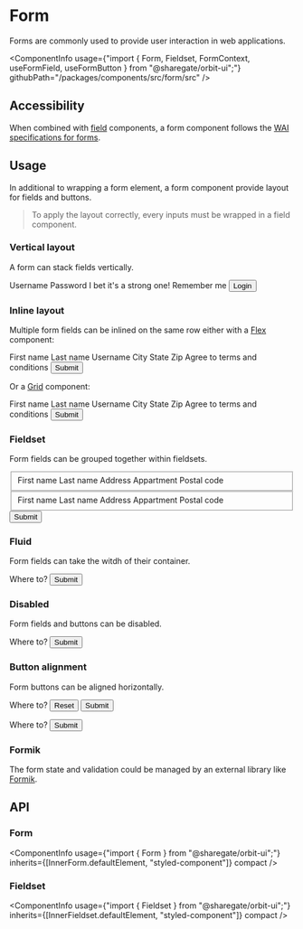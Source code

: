 
<Meta
    title="Components/Form"
    id="form"
/>

# Form

<Tagline>Forms are commonly used to provide user interaction in web applications.</Tagline>

<ComponentInfo
    usage={"import { Form, Fieldset, FormContext, useFormField, useFormButton } from \"@sharegate/orbit-ui\";"}
    githubPath="/packages/components/src/form/src"
/>

## Accessibility

When combined with [field](?path=/story/field--input) components, a form component follows the [WAI specifications for forms](https://www.w3.org/WAI/tutorials/forms/).

## Usage

In additional to wrapping a form element, a form component provide layout for fields and buttons.

> To apply the layout correctly, every inputs must be wrapped in a field component.

### Vertical layout

A form can stack fields vertically.

<Preview>
    <Story name="vertical layout">
        <Form fluid width="25%">
            <Field required>
                <Label>Username</Label>
                <TextInput placeholder="john@spacex.com" />
            </Field>
            <Field required>
                <Label>Password</Label>
                <PasswordInput />
                <HelpMessage>I bet it's a strong one!</HelpMessage>
            </Field>
            <Field>
                <Checkbox>Remember me</Checkbox>
            </Field>
            <Button type="submit" color="basic" variant="outline">Login</Button>
        </Form>
    </Story>
</Preview>

### Inline layout

Multiple form fields can be inlined on the same row either with a [Flex](?path=/docs/flex--horizontal) component:

<Preview>
    <Story name="inline layout flex">
        <Form fluid>
            <Inline>
                <Field>
                    <Label required>First name</Label>
                    <TextInput />
                </Field>
                <Field>
                    <Label required>Last name</Label>
                    <TextInput />
                </Field>
                <Field>
                    <Label required>Username</Label>
                    <TextInput />
                </Field>
            </Inline>
            <Inline>
                <Field width="50%">
                    <Label>City</Label>
                    <TextInput />
                </Field>
                <Field width="25%">
                    <Label>State</Label>
                    <TextInput />
                </Field>
                <Field width="25%">
                    <Label>Zip</Label>
                    <TextInput />
                </Field>
            </Inline>
            <Field>
                <Checkbox>Agree to terms and conditions</Checkbox>
            </Field>
            <Button type="submit" color="basic" variant="outline">Submit</Button>
        </Form>
    </Story>
</Preview>

Or a [Grid](?path=/docs/grid--areas) component:

<Preview>
    <Story name="inline layout grid">
        <Form fluid>
            <Grid templateColumns={{ base: "1fr", md: repeat(3, "1fr") }}>
                <Field>
                    <Label required>First name</Label>
                    <TextInput />
                </Field>
                <Field>
                    <Label required>Last name</Label>
                    <TextInput />
                </Field>
                <Field>
                    <Label required>Username</Label>
                    <TextInput />
                </Field>
            </Grid>
            <Grid templateColumns={{ base: "1fr", md: ["2fr", "1fr", "1fr"] }}>
                <Field>
                    <Label>City</Label>
                    <TextInput />
                </Field>
                <Field>
                    <Label>State</Label>
                    <TextInput />
                </Field>
                <Field>
                    <Label>Zip</Label>
                    <TextInput />
                </Field>
            </Grid>
            <Field>
                <Checkbox>Agree to terms and conditions</Checkbox>
            </Field>
            <Button type="submit" color="basic" variant="outline">Submit</Button>
        </Form>
    </Story>
</Preview>

### Fieldset

Form fields can be grouped together within fieldsets.

<Preview>
    <Story name="fieldset">
        <Form>
            <Fieldset label="Shipping Address">
                <Inline>
                    <Field required>
                        <Label>First name</Label>
                        <TextInput />
                    </Field>
                    <Field required>
                        <Label>Last name</Label>
                        <TextInput />
                    </Field>
                </Inline>
                <Inline>
                    <Field required>
                        <Label>Address</Label>
                        <TextInput />
                    </Field>
                    <Field>
                        <Label>Appartment</Label>
                        <TextInput />
                    </Field>
                </Inline>
                <Field required>
                    <Label>Postal code</Label>
                    <TextInput />
                </Field>
            </Fieldset>
            <Fieldset label="Billing Address">
                <Inline>
                    <Field required>
                        <Label>First name</Label>
                        <TextInput />
                    </Field>
                    <Field required>
                        <Label>Last name</Label>
                        <TextInput />
                    </Field>
                </Inline>
                <Inline>
                    <Field required>
                        <Label>Address</Label>
                        <TextInput />
                    </Field>
                    <Field>
                        <Label>Appartment</Label>
                        <TextInput />
                    </Field>
                </Inline>
                <Field required>
                    <Label>Postal code</Label>
                    <TextInput />
                </Field>
            </Fieldset>
            <Button color="basic" variant="outline">Submit</Button>
        </Form>
    </Story>
</Preview>

### Fluid

Form fields can take the witdh of their container.

<Preview>
    <Story name="fluid">
        <Form fluid>
            <Field>
                <Label>Where to?</Label>
                <TextInput />
            </Field>
            <Button color="basic" variant="outline">Submit</Button>
        </Form>
    </Story>
</Preview>

### Disabled

Form fields and buttons can be disabled.

<Preview>
    <Story name="disabled">
        <Form disabled>
            <Field>
                <Label>Where to?</Label>
                <TextInput />
            </Field>
            <Button color="basic" variant="outline">Submit</Button>
        </Form>
    </Story>
</Preview>

### Button alignment

Form buttons can be aligned horizontally.

<Preview>
    <Story name="button alignment">
        <Inline gap={10}>
            <Form>
                <Field>
                    <Label>Where to?</Label>
                    <TextInput />
                </Field>
                <ButtonGroup align="center">
                    <Button color="basic" variant="ghost">Reset</Button>
                    <Button color="basic" variant="outline">Submit</Button>
                </ButtonGroup>
            </Form>
            <Form>
                <Field>
                    <Label>Where to?</Label>
                    <TextInput />
                </Field>
                <ButtonGroup align="end">
                    <Button color="basic" variant="outline">Submit</Button>
                </ButtonGroup>
            </Form>
        </Inline>
    </Story>
</Preview>

### Formik

The form state and validation could be managed by an external library like [Formik](https://formik.org/).

<Preview filePath="/form/docs/RegistrationForm" />

## API

### Form

<ComponentInfo
    usage={"import { Form } from \"@sharegate/orbit-ui\";"}
    inherits={[InnerForm.defaultElement, "styled-component"]}
    compact
/>

<ArgsTable of={InnerForm} sort="alpha" />

### Fieldset

<ComponentInfo
    usage={"import { Fieldset } from \"@sharegate/orbit-ui\";"}
    inherits={[InnerFieldset.defaultElement, "styled-component"]}
    compact
/>

<ArgsTable of={InnerFieldset} sort="alpha" />

